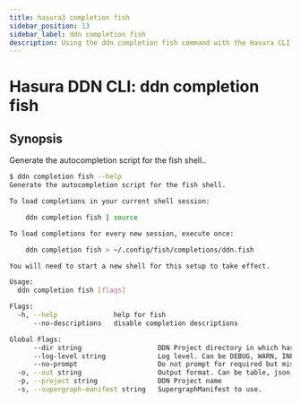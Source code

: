 ```yaml
---
title: hasura3 completion fish
sidebar_position: 13
sidebar_label: ddn completion fish
description: Using the ddn completion fish command with the Hasura CLI
---
```


# Hasura DDN CLI: ddn completion fish 

## Synopsis
Generate the autocompletion script for the fish shell..

```bash
$ ddn completion fish --help
Generate the autocompletion script for the fish shell.

To load completions in your current shell session:

	ddn completion fish | source

To load completions for every new session, execute once:

	ddn completion fish > ~/.config/fish/completions/ddn.fish

You will need to start a new shell for this setup to take effect.

Usage:
  ddn completion fish [flags]

Flags:
  -h, --help              help for fish
      --no-descriptions   disable completion descriptions

Global Flags:
      --dir string                   DDN Project directory in which hasura.yaml is present (default ".")
      --log-level string             Log level. Can be DEBUG, WARN, INFO, ERROR, or FATAL. (default "INFO")
      --no-prompt                    Do not prompt for required but missing flags
  -o, --out string                   Output format. Can be table, json or yaml. (default "table")
  -p, --project string               DDN Project name
  -s, --supergraph-manifest string   SupergraphManifest to use.
```

